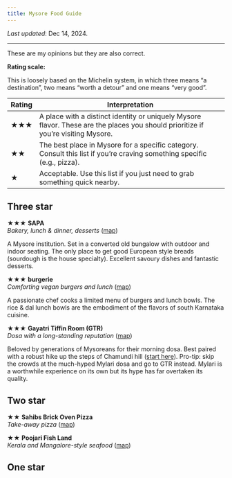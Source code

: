 ```yaml
---
title: Mysore Food Guide
---
```


_Last updated_: Dec 14, 2024.

---
These are my opinions but they are also correct.

**Rating scale:**

This is loosely based on the Michelin system, in which three means "a destination", two means "worth a detour" and one means "very good".

| Rating | Interpretation                                                                                                                    |
|--------|-----------------------------------------------------------------------------------------------------------------------------------|
| ★★★    | A place with a distinct identity or uniquely Mysore flavor. These are the places you should prioritize if you're visiting Mysore. |
| ★★     | The best place in Mysore for a specific category. Consult this list if you're craving something specific (e.g., pizza).           |
| ★      | Acceptable. Use this list if you just need to grab something quick nearby.                                                        |

<!-- just for vspace -->
<div />

## Three star
★★★ **SAPA** \
_Bakery, lunch & dinner, desserts_ ([map](https://maps.app.goo.gl/BbfK8VUvm225Bp2j6))

<div class="indent">
A Mysore institution. Set in a converted old bungalow with outdoor and indoor seating. The only place to get good European style breads (sourdough is the house specialty). Excellent savoury dishes and fantastic desserts.
</div>

★★★ **burgerie** \
_Comforting vegan burgers and lunch_ ([map](https://maps.app.goo.gl/ZJuqMNStQXGNt8Mm6))

<div class="indent">
A passionate chef cooks a limited menu of burgers and lunch bowls. The rice & dal lunch bowls are the embodiment of the flavors of south Karnataka cuisine. 
</div>

★★★ **Gayatri Tiffin Room (GTR)** \
_Dosa with a long-standing reputation_ ([map](https://maps.app.goo.gl/rLYqUp4jJmJd5gPW9))

<div class="indent">
Beloved by generations of Mysoreans for their morning dosa. Best paired with a robust hike up the steps of Chamundi hill ([start here](https://maps.app.goo.gl/Mse6Vm3zfQPxwPkKA)). Pro-tip: skip the crowds at the much-hyped Mylari dosa and go to GTR instead. Mylari is a worthwhile experience on its own but its hype has far overtaken its quality.
</div>

## Two star
★★ **Sahibs Brick Oven Pizza** \
_Take-away pizza_ ([map](https://maps.app.goo.gl/YrnJHFdR96kzM33fA))

<div class="indent">

</div>

★★ **Poojari Fish Land** \
_Kerala and Mangalore-style seafood_ ([map](https://maps.app.goo.gl/ttYdG8M1VW1rNpaA6))

<div class="indent">

</div>

## One star
